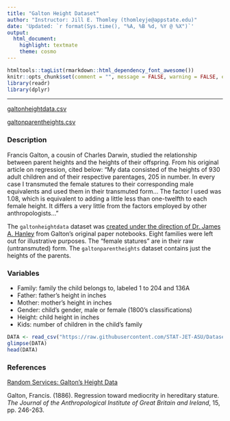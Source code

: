 ```yaml
---
title: "Galton Height Dataset"
author: "Instructor: Jill E. Thomley (thomleyje@appstate.edu)"
date: 'Updated: `r format(Sys.time(), "%A, %B %d, %Y @ %X")`'
output: 
  html_document: 
    highlight: textmate
    theme: cosmo
---
```


```r
htmltools::tagList(rmarkdown::html_dependency_font_awesome())
knitr::opts_chunk$set(comment = "", message = FALSE, warning = FALSE, echo = FALSE)
library(readr)
library(dplyr)
```

<hr>

<i class="fas fa-database"></i> [galtonheightdata.csv](https://raw.githubusercontent.com/STAT-JET-ASU/Datasets/master/Instructor/galtonheightdata.csv)

<i class="fas fa-database"></i> [galtonparentheights.csv](https://raw.githubusercontent.com/STAT-JET-ASU/Datasets/master/Instructor/galtonparentheights.csv)


### Description

Francis Galton, a cousin of Charles Darwin, studied the relationship between parent heights and the heights of their offspring. From his original article on regression, cited below: "My data consisted of the heights of 930 adult children and of their respective parentages, 205 in number. In every case I transmuted the female statures to their corresponding male equivalents and used them in their transmuted form... The factor I used was 1.08, which is equivalent to adding a little less than one-twelfth to each female height. It differs a very little from the factors employed by other anthropologists..." 

The `galtonheightdata` dataset was [created under the direction of Dr. James A. Hanley](http://www.medicine.mcgill.ca/epidemiology/hanley/galton/) from Galton's original paper notebooks. Eight families were left out for illustrative purposes. The "female statures" are in their raw (untransmuted) form. The `galtonparentheights` dataset contains just the heights of the parents.


### Variables

* Family: family the child belongs to, labeled 1 to 204 and 136A
* Father: father's height in inches
* Mother: mother's height in inches
* Gender: child's gender, male or female (1800's classifications)
* Height: child height in inches
* Kids: number of children in the child's family

```r
DATA <- read_csv("https://raw.githubusercontent.com/STAT-JET-ASU/Datasets/master/Instructor/galtonheightdata.csv")
glimpse(DATA)
head(DATA)
```


### References

[Random Services: Galton's Height Data](http://www.randomservices.org/random/data/Galton.html)

Galton, Francis. (1886). Regression toward mediocrity in hereditary stature. _The Journal of the Anthropological Institute of Great Britain and Ireland_, 15, pp. 246-263.

